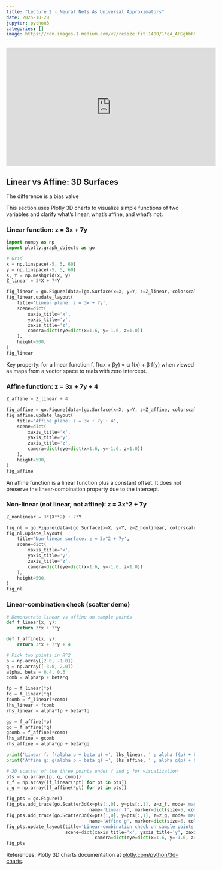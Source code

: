 ```yaml
---
title: "Lecture 2 - Neural Nets As Universal Approximators"
date: 2025-10-28
jupyter: python3
categories: []
image: https://cdn-images-1.medium.com/v2/resize:fit:1400/1*qA_APGgbbh0QfRNsRyMaJg.png
---
```


<iframe width="560" height="315" src="https://www.youtube.com/embed/bAOKjnqH1Vg?si=2-plFEEmx3cLOHhr&amp;start=3534" title="YouTube video player" frameborder="0" allow="accelerometer; autoplay; clipboard-write; encrypted-media; gyroscope; picture-in-picture; web-share" referrerpolicy="strict-origin-when-cross-origin" allowfullscreen></iframe>

## Linear vs Affine: 3D Surfaces

The difference is a bias value

This section uses Plotly 3D charts to visualize simple functions of two variables and clarify what's linear, what's affine, and what's not.

### Linear function: z = 3x + 7y

```python
import numpy as np
import plotly.graph_objects as go

# Grid
x = np.linspace(-5, 5, 60)
y = np.linspace(-5, 5, 60)
X, Y = np.meshgrid(x, y)
Z_linear = 3*X + 7*Y

fig_linear = go.Figure(data=[go.Surface(x=X, y=Y, z=Z_linear, colorscale='Viridis', showscale=True)])
fig_linear.update_layout(
    title='Linear plane: z = 3x + 7y',
    scene=dict(
        xaxis_title='x',
        yaxis_title='y',
        zaxis_title='z',
        camera=dict(eye=dict(x=1.6, y=-1.6, z=1.0))
    ),
    height=500,
)
fig_linear
```

Key property: for a linear function f, f(αx + βy) = α f(x) + β f(y) when viewed as maps from a vector space to reals with zero intercept.

### Affine function: z = 3x + 7y + 4

```python
Z_affine = Z_linear + 4

fig_affine = go.Figure(data=[go.Surface(x=X, y=Y, z=Z_affine, colorscale='Plasma', showscale=True)])
fig_affine.update_layout(
    title='Affine plane: z = 3x + 7y + 4',
    scene=dict(
        xaxis_title='x',
        yaxis_title='y',
        zaxis_title='z',
        camera=dict(eye=dict(x=1.6, y=-1.6, z=1.0))
    ),
    height=500,
)
fig_affine
```

An affine function is a linear function plus a constant offset. It does not preserve the linear-combination property due to the intercept.

### Non-linear (not linear, not affine): z = 3x^2 + 7y

```python
Z_nonlinear = 3*(X**2) + 7*Y

fig_nl = go.Figure(data=[go.Surface(x=X, y=Y, z=Z_nonlinear, colorscale='Cividis', showscale=True)])
fig_nl.update_layout(
    title='Non-linear surface: z = 3x^2 + 7y',
    scene=dict(
        xaxis_title='x',
        yaxis_title='y',
        zaxis_title='z',
        camera=dict(eye=dict(x=1.6, y=-1.6, z=1.0))
    ),
    height=500,
)
fig_nl
```

### Linear-combination check (scatter demo)

```python
# Demonstrate linear vs affine on sample points
def f_linear(x, y):
    return 3*x + 7*y

def f_affine(x, y):
    return 3*x + 7*y + 4

# Pick two points in R^2
p = np.array([2.0, -1.0])
q = np.array([-3.0, 2.0])
alpha, beta = 0.4, 0.6
comb = alpha*p + beta*q

fp = f_linear(*p)
fq = f_linear(*q)
fcomb = f_linear(*comb)
lhs_linear = fcomb
rhs_linear = alpha*fp + beta*fq

gp = f_affine(*p)
gq = f_affine(*q)
gcomb = f_affine(*comb)
lhs_affine = gcomb
rhs_affine = alpha*gp + beta*gq

print('Linear f: f(alpha p + beta q) =', lhs_linear, ' ; alpha f(p) + beta f(q) =', rhs_linear)
print('Affine g: g(alpha p + beta q) =', lhs_affine, ' ; alpha g(p) + beta g(q) =', rhs_affine)

# 3D scatter of the three points under f and g for visualization
pts = np.array([p, q, comb])
z_f = np.array([f_linear(*pt) for pt in pts])
z_g = np.array([f_affine(*pt) for pt in pts])

fig_pts = go.Figure()
fig_pts.add_trace(go.Scatter3d(x=pts[:,0], y=pts[:,1], z=z_f, mode='markers+lines',
                               name='Linear f', marker=dict(size=5, color='blue')))
fig_pts.add_trace(go.Scatter3d(x=pts[:,0], y=pts[:,1], z=z_g, mode='markers+lines',
                               name='Affine g', marker=dict(size=5, color='red')))
fig_pts.update_layout(title='Linear-combination check on sample points',
                      scene=dict(xaxis_title='x', yaxis_title='y', zaxis_title='z',
                                 camera=dict(eye=dict(x=1.6, y=-1.6, z=1.0))))
fig_pts
```

References: Plotly 3D charts documentation at [plotly.com/python/3d-charts](https://plotly.com/python/3d-charts/).


